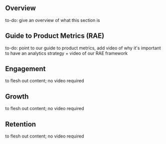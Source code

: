 ## Overview
to-do: give an overview of what this section is

## Guide to Product Metrics (RAE)
to-do: point to our guide to product metrics, add video of why it's important to have an analytics strategy + video of our RAE framework

## Engagement
to flesh out content; no video required

## Growth
to flesh out content; no video required

## Retention
to flesh out content; no video required
